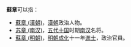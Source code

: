 '''蘇章'''可以指：
* [[蘇章_(漢朝)|蘇章 (漢朝)]]，[[漢朝|漢朝]]政治人物。
* [[苏章_(南汉)|苏章 (南汉)]]，[[五代十国|五代十国]]时期[[南汉|南汉]]名将。
* [[蘇章_(明朝)|蘇章 (明朝)]]，[[明朝|明朝]][[成化|成化]]十一年[[進士|進士]]，政治官員。

{{消歧义|Cat=二字蘇姓人名消歧義|zhang}}